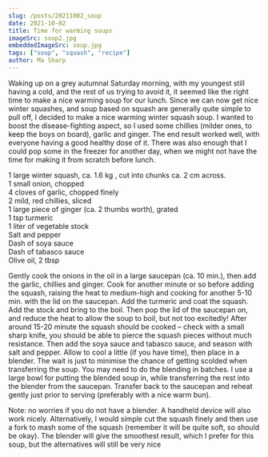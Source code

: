 ```yaml
---
slug: /posts/20211002_soup
date: 2021-10-02
title: Time for warming soups
imageSrc: soup2.jpg
embeddedImageSrc: soup.jpg
tags: ["soup", "squash", "recipe"]
author: Ma Sharp
---
```



Waking up on a grey autumnal Saturday morning, with my youngest still having a cold, and the rest of us trying to avoid it, it seemed like the right time to make a nice warming soup for our lunch. Since we can now get nice winter squashes, and soup based on squash are generally quite simple to pull off, I decided to make a nice warming winter squash soup. I wanted to boost the disease-fighting aspect, so I used some chillies (milder ones, to keep the boys on board), garlic and ginger. The end result worked well, with everyone having a good healthy dose of it. There was also enough that I could pop some in the freezer for another day, when we might not have the time for making it from scratch before lunch. 

<BlogEmbeddedImage alt='The ingredients' localImages={props.localImages} />

1 large winter squash, ca. 1.6 kg , cut into chunks ca. 2 cm across.  
1 small onion, chopped  
4 cloves of garlic, chopped finely  
2 mild, red chillies, sliced  
1 large piece of ginger (ca. 2 thumbs worth), grated  
1 tsp turmeric  
1 liter of vegetable stock  
Salt and pepper  
Dash of soya sauce  
Dash of  tabasco sauce  
Olive oil, 2 tbsp  

Gently cook the onions in the oil in a large saucepan (ca. 10 min.), then add the garlic, chillies and ginger. Cook for another minute or so before adding the squash, raising the heat to medium-high and cooking for another 5-10 min. with the lid on the saucepan. Add the turmeric and coat the squash. Add the stock and bring to the boil. Then pop the lid of the saucepan on, and reduce the heat to allow the soup to boil, but not too excitedly! After around 15-20 minute the squash should be cooked – check with a small sharp knife, you should be able to pierce the squash pieces without much resistance. Then add the soya sauce and tabasco sauce, and season with salt and pepper. Allow to cool a little (if you have time), then place in a blender. The wait is just to minimise the chance of getting scolded when transferring the soup. You may need to do the blending in batches. I use a large bowl for putting the blended soup in, while transferring the rest into the blender from the saucepan. Transfer back to the saucepan and reheat gently just prior to serving (preferably with a nice warm bun).

Note: no worries if you do not have a blender. A handheld device will also work nicely. Alternatively, I would simple cut the squash finely and then use a fork to mash some of the squash (remember it will be quite soft, so should be okay). The blender will give the smoothest result, which I prefer for this soup, but the alternatives will still be very nice <FaRegSmile />